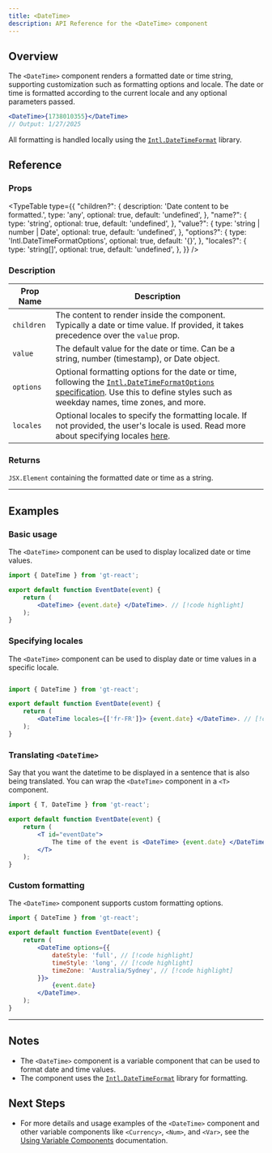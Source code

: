 ```yaml
---
title: <DateTime>
description: API Reference for the <DateTime> component
---
```


## Overview

The `<DateTime>` component renders a formatted date or time string, supporting customization such as formatting options and locale.
The date or time is formatted according to the current locale and any optional parameters passed.

```jsx
<DateTime>{1738010355}</DateTime>
// Output: 1/27/2025
```

All formatting is handled locally using the [`Intl.DateTimeFormat`](https://developer.mozilla.org/en-US/docs/Web/JavaScript/Reference/Global_Objects/Intl/DateTimeFormat) library.

## Reference

### Props

<TypeTable
  type={{
    "children?": {
        description: 'Date content to be formatted.',
        type: 'any',
        optional: true,
        default: 'undefined',
    },
    "name?": {
        type: 'string',
        optional: true,
        default: 'undefined',
    },
    "value?": {
        type: 'string | number | Date',
        optional: true,
        default: 'undefined',
    },
    "options?": {
        type: 'Intl.DateTimeFormatOptions',
        optional: true,
        default: '{}',
    },
    "locales?": {
        type: 'string[]',
        optional: true,
        default: 'undefined',
    },
  }}
/>

### Description
| Prop Name | Description |
|-----------|-------------|
| `children` | The content to render inside the component. Typically a date or time value. If provided, it takes precedence over the `value` prop. |
| `value`    | The default value for the date or time. Can be a string, number (timestamp), or Date object. |
| `options`  | Optional formatting options for the date or time, following the [`Intl.DateTimeFormatOptions` specification](https://developer.mozilla.org/en-US/docs/Web/JavaScript/Reference/Global_Objects/Intl/DateTimeFormat). Use this to define styles such as weekday names, time zones, and more. |
| `locales`  | Optional locales to specify the formatting locale. If not provided, the user's locale is used. Read more about specifying locales [here](https://developer.mozilla.org/en-US/docs/Web/JavaScript/Reference/Global_Objects/Intl#locales_argument).|

### Returns

`JSX.Element` containing the formatted date or time as a string.

---
## Examples

### Basic usage
The `<DateTime>` component can be used to display localized date or time values.

```jsx title="EventDate.jsx" copy
import { DateTime } from 'gt-react';

export default function EventDate(event) {
    return (
        <DateTime> {event.date} </DateTime>. // [!code highlight]
    );
}
```

### Specifying locales
The `<DateTime>` component can be used to display date or time values in a specific locale.

```jsx title="EventDate.jsx" copy

import { DateTime } from 'gt-react';

export default function EventDate(event) {
    return (
        <DateTime locales={['fr-FR']}> {event.date} </DateTime>. // [!code highlight]
    );
}
```


### Translating `<DateTime>`
Say that you want the datetime to be displayed in a sentence that is also being translated.
You can wrap the `<DateTime>` component in a `<T>` component.
```jsx title="EventDate.jsx" copy
import { T, DateTime } from 'gt-react';

export default function EventDate(event) {
    return (
        <T id="eventDate">
            The time of the event is <DateTime> {event.date} </DateTime>. // [!code highlight]
        </T>
    );
}
```

### Custom formatting
The `<DateTime>` component supports custom formatting options.
```jsx title="EventDate.jsx" copy
import { DateTime } from 'gt-react';

export default function EventDate(event) {
    return (
        <DateTime options={{
            dateStyle: 'full', // [!code highlight]
            timeStyle: 'long', // [!code highlight]
            timeZone: 'Australia/Sydney', // [!code highlight]
        }}>
            {event.date}
        </DateTime>.
    );
}
```

---

## Notes
 * The `<DateTime>` component is a variable component that can be used to format date and time values.
 * The component uses the [`Intl.DateTimeFormat`](https://developer.mozilla.org/en-US/docs/Web/JavaScript/Reference/Global_Objects/Intl/DateTimeFormat) library for formatting.

## Next Steps
 * For more details and usage examples of the `<DateTime>` component and other variable components like `<Currency>`, `<Num>`, and `<Var>`,
  see the [Using Variable Components](/docs/react/guides/variables) documentation.